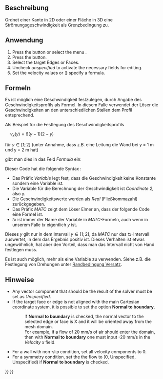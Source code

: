 <languages/>

{{Docnav/de
|[[FEM_ConstraintInitialPressure/de|StartbedingungDruck]]
|[[FEM_ConstraintPlaneRotation/de|RandbedingungEbenenrotation]]
|[[FEM_Workbench/de|FEM]]
|IconL=FEM_ConstraintInitialPressure.svg
|IconR=FEM_ConstraintPlaneRotation.svg
|IconC=Workbench_FEM.svg
}}

{{GuiCommandContainer|
{{GuiCommand/de
|Name=FEM ConstraintFlowVelocity
|Name/de=FEM RandbedingungStrömungsgeschwindigkeit
|MenuLocation=Model → Fluid-Randbedingungen → Randbedingung Strömungsgeschwindigkeit
|Workbenches=[[FEM_Workbench/de|FEM]]
|SeeAlso=[[FEM_ConstraintInitialFlowVelocity/de|StartbedingungStrömungsgeschwindigkeit]]
}}
{{GuiCommandFemInfo/de
|Solvers=Elmer
}}
}}

<span id="Description"></span>
==Beschreibung==

Ordnet einer Kante in 2D oder einer Fläche in 3D eine Strömungsgeschwindigkeit als Grenzbedingung zu.

<span id="Usage"></span>
==Anwendung==

# Press the {{Button|[[Image:FEM_ConstraintFlowVelocity.svg|16px]] [[FEM_ConstraintFlowVelocity|Flow velocity boundary condition]]}} button or select the menu {{MenuCommand|Model → Fluid boundary conditions → [[Image:FEM_ConstraintFlowVelocity.svg|16px]] Flow velocity boundary condition}}.
# Press the {{Button|Add}} button.
# Select the target Edges or Faces.
# Uncheck ''unspecified'' to activate the necessary fields for editing.
# Set the velocity values or ({{Version|0.21}}) specify a formula.

<span id="Formulas"></span>
==Formeln==

{{Version/de|0.21}}

Es ist möglich eine Geschwindigkeit festzulegen, durch Angabe des Geschwindigkeitsprofils als Formel. In diesem Falle verwendet der Löser die Geschwindigkeiten an den unterschiedlichen Stellen dem Profil entsprechend.

Als Beispiel für die Festlegung des Geschwindigkeitsprofils

<math>\quad
v_{x} (y)=6\left(y-1\right)\left(2-y\right)
</math>

für <math>y\in[1;2]</math> (unter Annahme, dass z.B. eine Leitung die Wand  bei y = 1 m und y = 2 m hat)

gibt man dies in das Feld ''Formula'' ein:</br>
{{incode| Variable Coordinate 2; Real MATC "6*(tx-1)*(2-tx)"}}

Dieser Code hat die folgende Syntax :
* Das Präfix ''Variable'' legt fest, dass die Geschwindigkeit keine Konstante sondern eine Variable ist.
* Die Variable für die Berechnung der Geschwindigkeit ist ''Coordinate 2'', also y.
* Die Geschwindigkeitswerte werden als ''Real'' (Fließkommazahl) zurückgegeben.
* Das Präfix ''MATC'' zeigt dem Löser Elmer an, dass der folgende Code eine Formel ist.
* ''tx'' ist immer der Name der Variable in ''MATC''-Formeln, auch wenn in unserem Falle ''tx'' eigentlich ''y'' ist.

Dieses ''y'' gilt nur in dem Intervall <math>y\in[1;2]</math>, da ''MATC'' nur das ''tx''-Intervall auswertet, in dem das Ergebnis positiv ist. Dieses Verhalten ist etwas ungewöhnlich, hat aber den Vorteil, dass man das Intervall nicht von Hand festlegen muss.

Es ist auch möglich, mehr als eine Variable zu verwenden. Siehe z.B. die Festlegung von Drehungen unter [[FEM_ConstraintDisplacement/de#Drehungen|Randbedingung Versatz]].

<span id="Notes"></span>
==Hinweise==

* Any vector component that should be the result of the solver must be set as ''Unspecified''.
* If the target face or edge is not aligned with the main Cartesian coordinate system, it is possible to set the option '''Normal to boundary'''.
*: If  '''Normal to boundary''' is checked, the normal vector to the selected edge or face is X and it will be oriented away from the mesh domain.
*: For example, if a flow of 20 mm/s of air should enter the domain, then with '''Normal to boundary''' one must input -20 mm/s in the ''Velocity x'' field.

* For a wall with non-slip condition, set all velocity components to 0.
* For a symmetry condition, set the the flow to (0, Unspecified, Unspecified) if '''Normal to boundary''' is checked.


{{Docnav/de
|[[FEM_ConstraintInitialPressure/de|StartbedingungDruck]]
|[[FEM_ConstraintPlaneRotation/de|RandbedingungEbenenrotation]]
|[[FEM_Workbench/de|FEM]]
|IconL=FEM_ConstraintInitialPressure.svg
|IconR=FEM_ConstraintPlaneRotation.svg
|IconC=Workbench_FEM.svg
}}

{{FEM Tools navi{{#translation:}}}}
{{Userdocnavi{{#translation:}}}}